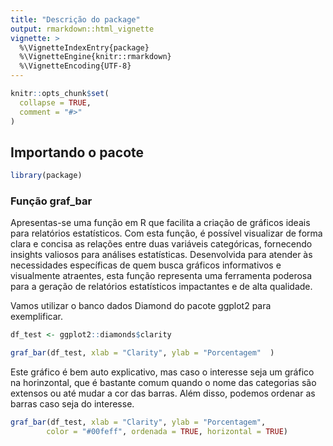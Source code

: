 ```yaml
---
title: "Descrição do package"
output: rmarkdown::html_vignette
vignette: >
  %\VignetteIndexEntry{package}
  %\VignetteEngine{knitr::rmarkdown}
  %\VignetteEncoding{UTF-8}
---
```


```r
knitr::opts_chunk$set(
  collapse = TRUE,
  comment = "#>"
)
```

## Importando o pacote

```r
library(package)
```

### Função graf_bar

Apresentas-se uma função em R que facilita a criação de gráficos ideais para relatórios estatísticos. Com esta função, é possível visualizar de forma clara e concisa as relações entre duas variáveis categóricas, fornecendo insights valiosos para análises estatísticas. Desenvolvida para atender às necessidades específicas de quem busca gráficos informativos e visualmente atraentes, esta função representa uma ferramenta poderosa para a geração de relatórios estatísticos impactantes e de alta qualidade.

Vamos utilizar o banco dados Diamond do pacote ggplot2 para exemplificar.

```r
df_test <- ggplot2::diamonds$clarity

graf_bar(df_test, xlab = "Clarity", ylab = "Porcentagem"  )
```

Este gráfico é bem auto explicativo, mas caso o interesse seja um gráfico na horinzontal, que é bastante comum quando o nome das categorias são extensos ou até mudar a cor das barras. Além disso, podemos ordenar as barras caso seja do interesse.

```r
graf_bar(df_test, xlab = "Clarity", ylab = "Porcentagem",
        color = "#00feff", ordenada = TRUE, horizontal = TRUE)
```
